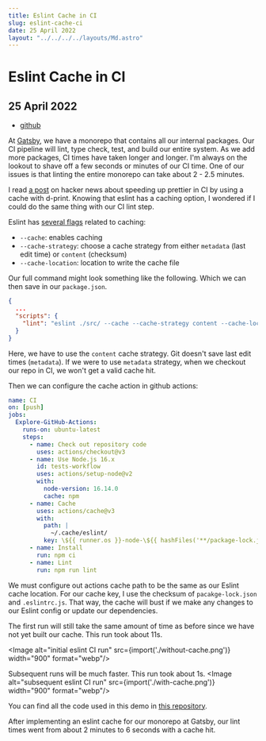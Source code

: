 ```yaml
---
title: Eslint Cache in CI
slug: eslint-cache-ci
date: 25 April 2022
layout: "../../../../layouts/Md.astro"
---
```



# Eslint Cache in CI

## 25 April 2022

- [github](https://github.com/ec965/eslint-gh-actions-cache)

At [Gatsby](http://gatsby.events), we have a monorepo that contains all our internal packages.
Our CI pipeline will lint, type check, test, and build our entire system.
As we add more packages, CI times have taken longer and longer.
I'm always on the lookout to shave off a few seconds or minutes of our CI time.
One of our issues is that linting the entire monorepo can take about 2 - 2.5 minutes.

I read [a post](https://david.deno.dev/posts/faster-prettier-with-dprint/) on hacker news
about speeding up prettier in CI by using a cache with d-print.
Knowing that eslint has a caching option, I wondered if I could do the same thing with our CI lint step.

Eslint has [several flags](https://eslint.org/docs/user-guide/command-line-interface#caching) related to caching:

- `--cache`: enables caching
- `--cache-strategy`: choose a cache strategy from either `metadata` (last edit time) or `content` (checksum)
- `--cache-location`: location to write the cache file

Our full command might look something like the following. Which we can then save in our `package.json`.

```json
{
  ...
  "scripts": {
    "lint": "eslint ./src/ --cache --cache-strategy content --cache-location ~/.cache/eslint/demo"
  }
}
```

Here, we have to use the `content` cache strategy.
Git doesn't save last edit times (`metadata`).
If we were to use `metadata` strategy, when we checkout our repo in CI, we won't get a valid cache hit.

Then we can configure the cache action in github actions:

```yaml
name: CI
on: [push]
jobs:
  Explore-GitHub-Actions:
    runs-on: ubuntu-latest
    steps:
      - name: Check out repository code
        uses: actions/checkout@v3
      - name: Use Node.js 16.x
        id: tests-workflow
        uses: actions/setup-node@v2
        with:
          node-version: 16.14.0
          cache: npm
      - name: Cache
        uses: actions/cache@v3
        with:
          path: |
            ~/.cache/eslint/
          key: \${{ runner.os }}-node-\${{ hashFiles('**/package-lock.json', '**/.eslintrc.js') }}
      - name: Install
        run: npm ci
      - name: Lint
        run: npm run lint
```

We must configure out actions cache path to be the same as our Eslint cache location.
For our cache key, I use the checksum of `pacakge-lock.json` and `.eslintrc.js`.
That way, the cache will bust if we make any changes to our Eslint config or update our dependencies.

The first run will still take the same amount of time as before since we have not yet built our cache.
This run took about 11s.

<Image alt="initial eslint CI run" src={import('./without-cache.png')} width="900" format="webp"/>

Subsequent runs will be much faster. This run took about 1s.
<Image alt="subsequent eslint CI run" src={import('./with-cache.png')} width="900" format="webp"/>

You can find all the code used in this demo in [this repository](https://github.com/ec965/eslint-gh-actions-cache).

After implementing an eslint cache for our monorepo at Gatsby, our lint times went from about 2 minutes to 6 seconds with a cache hit.
